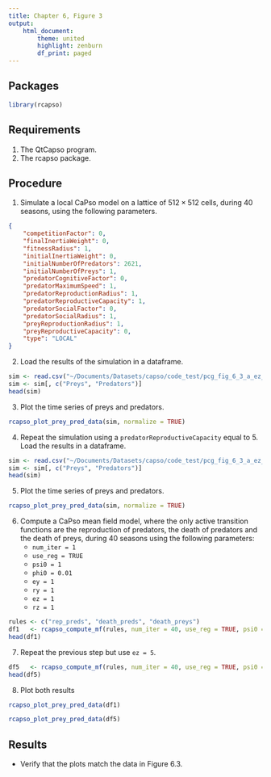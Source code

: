 ```yaml
---
title: Chapter 6, Figure 3
output:
    html_document:
        theme: united
        highlight: zenburn
        df_print: paged
---
```


## Packages
```r
library(rcapso)
```

## Requirements

1. The QtCapso program.
2. The rcapso package.

## Procedure

1. Simulate a local CaPso model on a lattice of $512 \times
   512$ cells, during 40 seasons, using the following
   parameters.
```json
{
    "competitionFactor": 0,
    "finalInertiaWeight": 0,
    "fitnessRadius": 1,
    "initialInertiaWeight": 0,
    "initialNumberOfPredators": 2621,
    "initialNumberOfPreys": 1,
    "predatorCognitiveFactor": 0,
    "predatorMaximumSpeed": 1,
    "predatorReproductionRadius": 1,
    "predatorReproductiveCapacity": 1,
    "predatorSocialFactor": 0,
    "predatorSocialRadius": 1,
    "preyReproductionRadius": 1,
    "preyReproductiveCapacity": 0,
    "type": "LOCAL"
}
```

2. Load the results of the simulation in a dataframe.
```r
sim <- read.csv("~/Documents/Datasets/capso/code_test/pcg_fig_6_3_a_ez_1_0_0.csv")
sim <- sim[, c("Preys", "Predators")]
head(sim)
```

3. Plot the time series of preys and predators.
```r
rcapso_plot_prey_pred_data(sim, normalize = TRUE)
```

4. Repeat the simulation using a `predatorReproductiveCapacity` equal to 5.
   Load the results in a dataframe.
```r
sim <- read.csv("~/Documents/Datasets/capso/code_test/pcg_fig_6_3_a_ez_5_0_0.csv")
sim <- sim[, c("Preys", "Predators")]
head(sim)
```

5. Plot the time series of preys and predators.
```r
rcapso_plot_prey_pred_data(sim, normalize = TRUE)
```

6. Compute a CaPso mean field model, where the only active transition functions
   are the reproduction of predators, the death of predators and the death of
   preys, during 40 seasons using the following parameters:
    * `num_iter = 1`
    * `use_reg = TRUE`
    * `psi0 = 1`
    * `phi0 = 0.01`
    * `ey = 1`
    * `ry = 1`
    * `ez = 1`
    * `rz = 1`

```r
rules <- c("rep_preds", "death_preds", "death_preys")
df1   <- rcapso_compute_mf(rules, num_iter = 40, use_reg = TRUE, psi0 = 1, phi0 = 0.01, ez = 1, rz = 1)
head(df1)
```

7. Repeat the previous step but use `ez = 5`.
```r
df5   <- rcapso_compute_mf(rules, num_iter = 40, use_reg = TRUE, psi0 = 1, phi0 = 0.01, ez = 5, rz = 1)
head(df5)
```

8. Plot both results
```r
rcapso_plot_prey_pred_data(df1)
```

```r
rcapso_plot_prey_pred_data(df5)
```

## Results

* Verify that the plots match the data in Figure 6.3.
